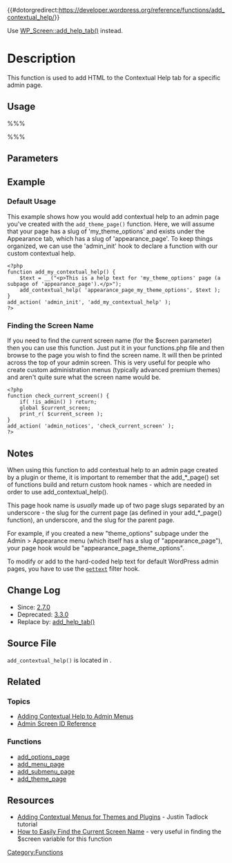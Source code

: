{{#dotorgredirect:https://developer.wordpress.org/reference/functions/add_contextual_help/}}

{{Deprecated}}

Use [[Class_Reference/WP_Screen/add_help_tab|WP_Screen::add_help_tab()]] instead.

= Description =

This function is used to add HTML to the Contextual Help tab for a specific admin page.

== Usage ==

%%% <?php add_contextual_help( $screen, $help ); ?> %%%

== Parameters ==

{{Parameter|$screen|string| The handle for the screen to add help to. This is usually the hook name returned by the add_*_page() functions.}}
{{Parameter|$help|string|An arbitrary string containing HTML for help text.}}

== Example ==

=== Default Usage ===

This example shows how you would add contextual help to an admin page you've created with the <tt>add_theme_page()</tt> function. Here, we will assume that your page has a slug of 'my_theme_options' and exists under the Appearance tab, which has a slug of 'appearance_page'. To keep things organized, we can use the 'admin_init' hook to declare a function with our custom contextual help.

<pre>
<?php 
function add_my_contextual_help() {
    $text = __("<p>This is a help text for 'my_theme_options' page (a subpage of 'appearance_page').</p>");
    add_contextual_help( 'appearance_page_my_theme_options', $text ); 
}
add_action( 'admin_init', 'add_my_contextual_help' );
?>
</pre>

=== Finding the Screen Name ===

If you need to find the current screen name (for the $screen parameter) then you can use this function. Just put it in your functions.php file and then browse to the page you wish to find the screen name. It will then be printed across the top of your admin screen. This is very useful for people who create custom administration menus (typically advanced premium themes) and aren't quite sure what the screen name would be.

<pre>
<?php
function check_current_screen() {
    if( !is_admin() ) return;
    global $current_screen;
    print_r( $current_screen );
}
add_action( 'admin_notices', 'check_current_screen' );
?>
</pre>

== Notes ==

When using this function to add contextual help to an admin page created by a plugin or theme, it is important to remember that the add_*_page() set of functions build and return custom hook names - which are needed in order to use add_contextual_help().

This page hook name is <em>usually</em> made up of two page slugs separated by an underscore - the slug for the current page (as defined in your add_*_page() function), an underscore, and the slug for the parent page.

For example, if you created a new "theme_options" subpage under the Admin > Appearance menu (which itself has a slug of "appearance_page"), your page hook would be "appearance_page_theme_options".

To modify or add to the hard-coded help text for default WordPress admin pages, you have to use the [[Plugin_API/Filter_Reference/gettext|<tt>gettext</tt>]] filter hook.

== Change Log ==

* Since: [[Version 2.7|2.7.0]]
* Deprecated: [[Version 3.3|3.3.0]]
* Replace by: [[Function_Reference/add_help_tab|add_help_tab()]]

== Source File ==

<tt>add_contextual_help()</tt> is located in {{Trac|wp-admin/includes/template.php}}.

== Related ==

=== Topics ===
* [[Adding_Contextual_Help_to_Administration_Menus|Adding Contextual Help to Admin Menus]]
* [[Plugin_API/Admin_Screen_Reference|Admin Screen ID Reference]]

=== Functions ===
* [[Function Reference/add_options_page|add_options_page]]
* [[Function Reference/add_menu_page|add_menu_page]]
* [[Function Reference/add_submenu_page|add_submenu_page]]
* [[Function Reference/add_theme_page|add_theme_page]]

== Resources ==
* [http://justintadlock.com/archives/2011/06/02/adding-contextual-help-to-plugin-and-theme-admin-pages Adding Contextual Menus for Themes and Plugins] - Justin Tadlock tutorial
* [http://www.studiograsshopper.ch/code-snippets/wordpress-current_screen-variable-admin-screens/ How to Easily Find the Current Screen Name] - very useful in finding the $screen variable for this function

[[Category:Functions]]